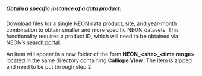 ##### Obtain a specific instance of a data product:

Download files for a single NEON data product, site, and year-month combination to obtain smaller and more specific NEON datasets. This functionality requires a product ID, which will need to be obtained via NEON's [search portal](http://data.neonscience.org/static/browse.html).

An item will appear in a new folder of the form **NEON\_\<site\>\_\<time range\>**, located in the same directory containing **Calliope View**. The item is zipped and need to be put through step 2.